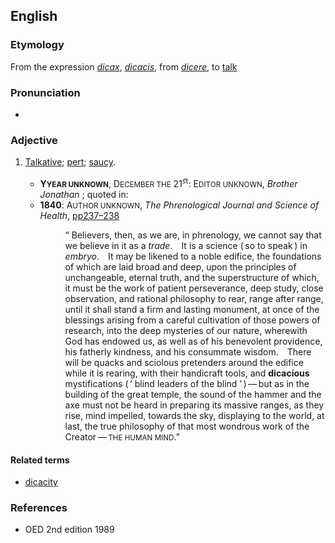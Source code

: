 {{rfv}}
==English==

===Etymology===
From the {{L.}} expression ''[[dicax]]'', ''[[dicacis]]'', from ''[[dicere]]'', to [[talk]]

===Pronunciation===
* {{a|RP}} {{IPA|/daɪˈkeɪʃəs/}}

===Adjective===
{{en-adj}}

# {{obsolete}} [[talkative|Talkative]]; [[pert]]; [[saucy]].
#* <b>Y<small>YEAR UNKNOWN</small></b>, D<small>ECEMBER THE</small> 21<sup>ﬆ</sup>: E<small>DITOR UNKNOWN</small>, ''Brother Jonathan'' {{i|a newspaper contemporarily published in [[w:New York|New York]]}}; quoted in:
#* '''1840''': A<small>UTHOR UNKNOWN</small>, ''The Phrenological Journal and Science of Health'', [http://www.google.co.uk/books?id=G4kAAAAAMAAJ&pg=PA238&dq=dicacious pp237–238]
#*: “ Believers, then, as we are, in phrenology, we cannot say that we believe in it as a ''trade''. It is a science ( so to speak ) in ''embryo''. It may be likened to a noble edifice, the foundations of which are laid broad and deep, upon the principles of unchangeable, eternal truth, and the superstructure<!-- Hyphenated as “super-structure” in the original source --> of which, it must be the work of patient perseverance, deep study, close observation, and rational philosophy to rear, range after range, until it shall stand a firm and lasting monument, at once of the blessings arising from a careful cultivation of those powers of research, into the deep mysteries of our nature, wherewith God has endowed us, as well as of his benevolent providence, his fatherly kindness, and his consummate wisdom. There will be quacks and sciolous pretenders around the edifice while it is rearing, with their handicraft tools, and '''dicacious''' mystifications ( ‘ blind leaders of the blind ’ ) — but as in the building of the great temple, the sound of the hammer and the axe must not be heard in preparing its massive ranges, as they rise, mind impelled, towards the sky, displaying to the world, at last, the true philosophy of that most wondrous work of the Creator — <small>THE HUMAN MIND</small>.”

====Related terms====
* [[dicacity]]

===References===
*OED 2nd edition 1989